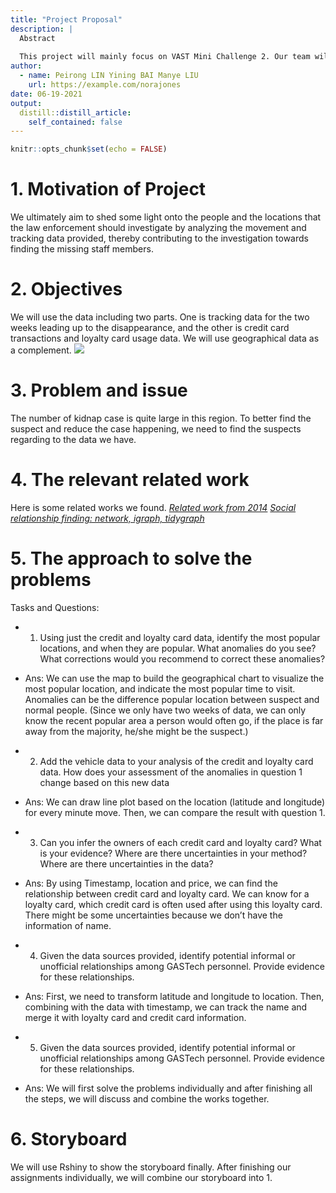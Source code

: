 ```yaml
---
title: "Project Proposal"
description: |
  Abstract 
  
  This project will mainly focus on VAST Mini Challenge 2. Our team will focus on solving the problems VAST raised and give the intuitive visualization how we solve the problems. Moreover, we will provide some suggestions on how to prevent the situations in the future. The project will use R packages from network, igraph and tidygraph. 
author:
  - name: Peirong LIN Yining BAI Manye LIU
    url: https://example.com/norajones
date: 06-19-2021
output:
  distill::distill_article:
    self_contained: false
---
```



```r
knitr::opts_chunk$set(echo = FALSE)
```

# 1.	Motivation of Project

We ultimately aim to shed some light onto the people and the locations that the law enforcement should investigate by analyzing the movement and tracking data provided, thereby contributing to the investigation towards finding the missing staff members. 

# 2.	Objectives

We will use the data including two parts. One is tracking data for the two weeks leading up to the disappearance, and the other is credit card transactions and loyalty card usage data. We will use geographical data as a complement. 
![](MC2-tourist.jpg)

# 3.	Problem and issue

The number of kidnap case is quite large in this region. To better find the suspect and reduce the case happening, we need to find the suspects regarding to the data we have.

# 4.	The relevant related work

Here is some related works we found.
*[Related work from 2014](https://github.com/z-yuchen97/Patterns-at-GAStech/tree/master/pictures)*
*[Social relationship finding: network, igraph, tidygraph](https://www.jessesadler.com/post/network-analysis-with-r/)*



# 5.	The approach to solve the problems

Tasks and Questions:

* 1) Using just the credit and loyalty card data, identify the most popular locations, and when they are popular. What anomalies do you see? What corrections would you recommend to correct these anomalies?

* Ans: We can use the map to build the geographical chart to visualize the most popular location, and indicate the most popular time to visit. Anomalies can be the difference popular location between suspect and normal people. (Since we only have two weeks of data, we can only know the recent popular area a person would often go, if the place is far away from the majority, he/she might be the suspect.)

* 2) Add the vehicle data to your analysis of the credit and loyalty card data. How does your assessment of the anomalies in question 1 change based on this new data

* Ans: We can draw line plot based on the location (latitude and longitude) for every minute move. Then, we can compare the result with question 1.

* 3) Can you infer the owners of each credit card and loyalty card? What is your evidence? Where are there uncertainties in your method? Where are there uncertainties in the data?

* Ans: By using Timestamp, location and price, we can find the relationship between credit card and loyalty card. We can know for a loyalty card, which credit card is often used after using this loyalty card. There might be some uncertainties because we don’t have the information of name.

* 4) Given the data sources provided, identify potential informal or unofficial relationships among GASTech personnel. Provide evidence for these relationships.

* Ans: First, we need to transform latitude and longitude to location. Then, combining with the data with timestamp, we can track the name and merge it with loyalty card and credit card information.

* 5) Given the data sources provided, identify potential informal or unofficial relationships among GASTech personnel. Provide evidence for these relationships.

* Ans: We will first solve the problems individually and after finishing all the steps, we will discuss and combine the works together.

# 6.	Storyboard

We will use Rshiny to show the storyboard finally. After finishing our assignments individually, we will combine our storyboard into 1.


